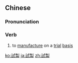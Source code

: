 {{also|试制}}
==Chinese==
{{zh-forms|s=试制}}

===Pronunciation===
{{zh-pron
|m=shìzhì
|c=si3 zai3
|mn=qz,xm:chhì-chè/zz:chhì-chì
|cat=v
}}

===Verb===
{{zh-verb}}

# to [[manufacture]] on a [[trial]] [[basis]]

{{zh-cat|Advanced}}

[[ko:試製]]
[[ja:試製]]
[[zh:試製]]